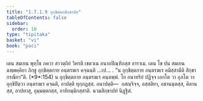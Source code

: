 ```yaml
---
title: "1.7.1.9 อุกฺขิตฺตกสิกฺขาปท"
tableOfContents: false
sidebar:
  order: 10
type: "tipitaka"
basket: "vi"
book: "paci"
---
```



<DynamicBreadcrumb />

<Division number="584" book="paci">

<Paragraph number="1725" book="paci">
เตน สมเยน พุทฺโธ ภควา สาวตฺถิยํ วิหรติ เชตวเน อนาถปิณฺฑิกสฺส อาราเม. เตน โข ปน สมเยน ฉพฺพคฺคิยา ภิกฺขู อุกฺขิตฺตกาย อนฺตรฆเร คจฺฉนฺติ …เป… .
</Paragraph>

<Paragraph number="1726" book="paci">
<Emphasis>“น อุกฺขิตฺตกาย อนฺตรฆเร คมิสฺสามีติ สิกฺขา กรณียา”</Emphasis>ติ. (*9*:<Emphasis>154</Emphasis>)
</Paragraph>

<Paragraph number="1727" book="paci">
น อุกฺขิตฺตกาย อนฺตรฆเร คนฺตพฺพํ. โย อนาทริยํ ปฏิจฺจ เอกโต วา อุภโต วา อุกฺขิปิตฺวา อนฺตรฆเร คจฺฉติ, อาปตฺติ ทุกฺกฏสฺส.
</Paragraph>

<Paragraph number="1728" book="paci">
อนาปตฺติ—  อสญฺจิจฺจ, อสฺสติยา, อชานนฺตสฺส, คิลานสฺส, อาปทาสุ, อุมฺมตฺตกสฺส, อาทิกมฺมิกสฺสาติ.

</Paragraph>
</Division>

<Paragraph number="1729" type="center" book="paci">
นวมสิกฺขาปทํ นิฏฺฐิตํ.
</Paragraph>